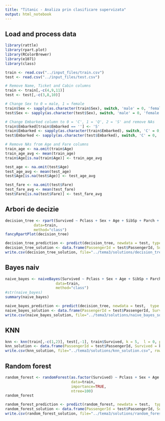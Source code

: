```yaml
---
title: "Titanic - Analiza prin clasificare supervizata"
output: html_notebook
---
```


## Load and process data
```r
library(rattle)
library(rpart.plot)
library(RColorBrewer)
library(e1071)
library(class)

train <- read.csv("../input_files/train.csv")
test <- read.csv("../input_files/test.csv")

# Remove Name, Ticket and Cabin columns
train <- train[,-c(4,9,11)]
test <- test[,-c(3,8,10)]

# Change Sex to 0 = male, 1 = female
train$Sex <- sapply(as.character(train$Sex), switch, 'male' = 0, 'female' = 1)
test$Sex <- sapply(as.character(test$Sex), switch, 'male' = 0, 'female' = 1)

# Change Embarked column to 0 = 'C', 1 = 'Q', 2 = 'S' and remove NAs
train$Embarked[train$Embarked == ''] <- 'S'
train$Embarked <- sapply(as.character(train$Embarked), switch, 'C' = 0, 'Q' = 1, 'S' = 2)
test$Embarked <- sapply(as.character(test$Embarked), switch, 'C' = 0, 'Q' = 1, 'S' = 2)

# Remove NAs from Age and Fare columns
train_age <- na.omit(train$Age)
train_age_avg <- mean(train_age)
train$Age[is.na(train$Age)] <- train_age_avg

test_age <- na.omit(test$Age)
test_age_avg <- mean(test_age)
test$Age[is.na(test$Age)] <- test_age_avg

test_fare <- na.omit(test$Fare)
test_fare_avg <- mean(test_fare)
test$Fare[is.na(test$Fare)] <- test_fare_avg
```

## Arbori de decizie
```r
decision_tree <- rpart(Survived ~ Pclass + Sex + Age + SibSp + Parch + Fare + Embarked,
             data=train,
             method="class")
fancyRpartPlot(decision_tree)

decision_tree_prediction <- predict(decision_tree, newdata = test, type = "class",  control=rpart.control(minsplit=2, cp=0.005))
decision_tree_solution <- data.frame(PassengerId = test$PassengerId, Survived = decision_tree_prediction)
write.csv(decision_tree_solution, file="../tema3/solutions/decision_tree_solution.csv", row.names = FALSE)
```

## Bayes naiv
```r
naive_bayes <- naiveBayes(Survived ~ Pclass + Sex + Age + SibSp + Parch + Fare + Embarked,
                       data=train,
                       method="class")
#str(naive_bayes)
summary(naive_bayes)

naive_bayes_prediction <- predict(decision_tree, newdata = test,  type = "class")
naive_bayes_solution <- data.frame(PassengerId = test$PassengerId, Survived = naive_bayes_prediction)
write.csv(naive_bayes_solution, file="../tema3/solutions/naive_bayes_solution.csv", row.names = FALSE)
```

## KNN
```r
knn <- knn(train[,-c(1,2)], test[,-1], train$Survived, k = 5,  l = 0, prob = FALSE, use.all = TRUE)
knn_solution <- data.frame(PassengerId = test$PassengerId, Survived = knn)
write.csv(knn_solution, file="../tema3/solutions/knn_solution.csv", row.names = FALSE)
```

## Random forest
```r
random_forest <- randomForest(as.factor(Survived) ~ Pclass + Sex + Age + SibSp + Parch + Fare + Embarked,
                              data=train, 
                              importance=TRUE, 
                              ntree=100)
random_forest

random_forest_prediction <- predict(random_forest, newdata = test,  type = "class")
random_forest_solution <- data.frame(PassengerId = test$PassengerId, Survived = random_forest_prediction)
write.csv(random_forest_solution, file="../tema3/solutions/random_forest_solution.csv", row.names = FALSE)
```
